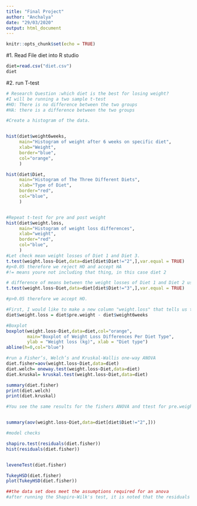 ```yaml
---
title: "Final Project"
author: "Anchalya"
date: "29/03/2020"
output: html_document
---
```


```r
knitr::opts_chunk$set(echo = TRUE)
```
#1. Read File diet into R studio
```r
diet=read.csv("diet.csv")
diet
```
#2. run T-test 
```r
# Research Question :which diet is the best for losing weight? 
#I will be running a two sample t-test
#HO: There is no difference between the two groups
#HA: there is a difference between the two groups

#Create a histogram of the data.


hist(diet$weight6weeks,
     main="Histogram of weight after 6 weeks on specific diet",
     xlab="Weight",
     border="blue",
     col="orange",
     )

hist(diet$Diet,
     main="Histogram of The Three Different Diets",
     xlab="Type of Diet",
     border="red",
     col="blue",
     )


#Repeat t-test for pre and post weight
hist(diet$weight.loss,
     main="Histogram of weight loss differences",
     xlab="weight",
     border="red",
     col="blue",
     )
#Let check mean weight losses of Diet 1 and Diet 3.
t.test(weight.loss~Diet,data=diet[diet$Diet!="2",],var.equal = TRUE)
#p<0.05 therefore we reject HO and accept HA
#!= means youre not including that thing, in this case diet 2 

# difference of means between the weight losses of Diet 1 and Diet 2 using Student’s t-test 
t.test(weight.loss~Diet,data=diet[diet$Diet!="3",],var.equal = TRUE)

#p>0.05 therefore we accept HO.


```


```r
#First, I would like to make a new column "weight.loss" that tells us the difference between the intial and final weights after dieting.
diet$weight.loss = diet$pre.weight - diet$weight6weeks 

#Boxplot
boxplot(weight.loss~Diet,data=diet,col="orange",
        main="Boxplot of Weight Loss Differences Per Diet Type",
        ylab = "Weight loss (kg)", xlab = "Diet type")
abline(h=0,col="blue")


```


```r
#run a Fisher’s, Welch’s and Kruskal-Wallis one-way ANOVA
diet.fisher=aov(weight.loss~Diet,data=diet)
diet.welch= oneway.test(weight.loss~Diet,data=diet)
diet.kruskal= kruskal.test(weight.loss~Diet,data=diet)

summary(diet.fisher)
print(diet.welch)
print(diet.kruskal)

#You see the same results for the fishers ANOVA and ttest for pre.weight and weight6weeks


summary(aov(weight.loss~Diet,data=diet[diet$Diet!="2",]))

#model checks

shapiro.test(residuals(diet.fisher))
hist(residuals(diet.fisher))


leveneTest(diet.fisher)

TukeyHSD(diet.fisher)
plot(TukeyHSD(diet.fisher))

##the data set does meet the assumptions required for an anova
#after running the Shapiro-Wilk's test, it is noted that the residuals of the fitted model are not normally distributed.
```



```r

```


